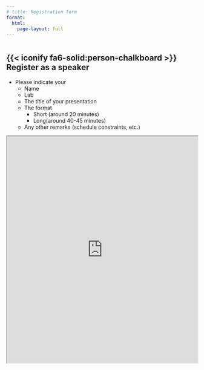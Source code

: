 ```yaml
---
# title: Registration form
format:
  html:
    page-layout: full
---
```


:::: {style='margin-top: 3em;'}
::::

## {{< iconify fa6-solid:person-chalkboard >}} &nbsp; Register as a speaker

* Please indicate your
  * Name
  * Lab
  * The title of your presentation
  * The format 
    * Short (around 20 minutes)
    * Long(around 40-45 minutes)
  * Any other remarks (schedule constraints, etc.)

<iframe width="100%" height="600" src="https://docs.google.com/spreadsheets/d/1U3RrbkfuEJfEymMEQy5uzr9ZSJeeTyjdcvFXVCh01B8/edit?gid=2037295576#gid=2037295576"></IFRAME>
